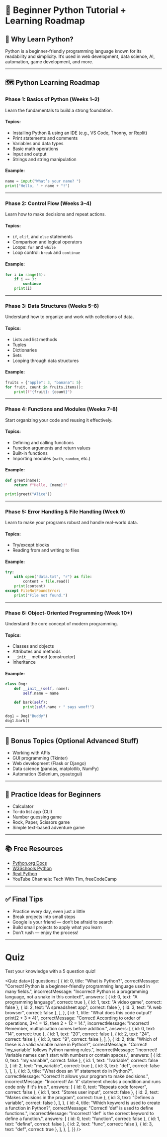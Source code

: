 
# 🐍 Beginner Python Tutorial + Learning Roadmap

## 🎯 Why Learn Python?

Python is a beginner-friendly programming language known for its readability and simplicity. It’s used in web development, data science, AI, automation, game development, and more.

---

## 🗺️ Python Learning Roadmap

### **Phase 1: Basics of Python (Weeks 1–2)**
Learn the fundamentals to build a strong foundation.

#### Topics:
- Installing Python & using an IDE (e.g., VS Code, Thonny, or Replit)
- Print statements and comments
- Variables and data types
- Basic math operations
- Input and output
- Strings and string manipulation

#### Example:
```python
name = input("What’s your name? ")
print("Hello, " + name + "!")
```

---

### **Phase 2: Control Flow (Weeks 3–4)**
Learn how to make decisions and repeat actions.

#### Topics:
- `if`, `elif`, and `else` statements
- Comparison and logical operators
- Loops: `for` and `while`
- Loop control: `break` and `continue`

#### Example:
```python
for i in range(5):
    if i == 3:
        continue
    print(i)
```

---

### **Phase 3: Data Structures (Weeks 5–6)**
Understand how to organize and work with collections of data.

#### Topics:
- Lists and list methods
- Tuples
- Dictionaries
- Sets
- Looping through data structures

#### Example:
```python
fruits = {"apple": 3, "banana": 5}
for fruit, count in fruits.items():
    print(f"{fruit}: {count}")
```

---

### **Phase 4: Functions and Modules (Weeks 7–8)**
Start organizing your code and reusing it effectively.

#### Topics:
- Defining and calling functions
- Function arguments and return values
- Built-in functions
- Importing modules (`math`, `random`, etc.)

#### Example:
```python
def greet(name):
    return f"Hello, {name}!"

print(greet("Alice"))
```

---

### **Phase 5: Error Handling & File Handling (Week 9)**
Learn to make your programs robust and handle real-world data.

#### Topics:
- Try/except blocks
- Reading from and writing to files

#### Example:
```python
try:
    with open("data.txt", "r") as file:
        content = file.read()
    print(content)
except FileNotFoundError:
    print("File not found.")
```

---

### **Phase 6: Object-Oriented Programming (Week 10+)**
Understand the core concept of modern programming.

#### Topics:
- Classes and objects
- Attributes and methods
- `__init__` method (constructor)
- Inheritance

#### Example:
```python
class Dog:
    def __init__(self, name):
        self.name = name

    def bark(self):
        print(self.name + " says woof!")

dog1 = Dog("Buddy")
dog1.bark()
```

---

## 🧠 Bonus Topics (Optional Advanced Stuff)
- Working with APIs
- GUI programming (Tkinter)
- Web development (Flask or Django)
- Data science (pandas, matplotlib, NumPy)
- Automation (Selenium, pyautogui)

---

## 🔧 Practice Ideas for Beginners
- Calculator
- To-do list app (CLI)
- Number guessing game
- Rock, Paper, Scissors game
- Simple text-based adventure game

---

## 📚 Free Resources
- [Python.org Docs](https://docs.python.org/3/tutorial/)
- [W3Schools Python](https://www.w3schools.com/python/)
- [Real Python](https://realpython.com/)
- YouTube Channels: Tech With Tim, freeCodeCamp

---

## ✅ Final Tips
- Practice every day, even just a little
- Break projects into small steps
- Google is your friend — don’t be afraid to search
- Build small projects to apply what you learn
- Don’t rush — enjoy the process!

---

# Quiz
Test your knowledge with a 5 question quiz!

<Quiz
  data={{
    questions: [
      {
        id: 0,
        title: "What is Python?",
        correctMessage:
          "Correct! Python is a beginner-friendly programming language used in many fields.",
        incorrectMessage:
          "Incorrect! Python is a programming language, not a snake in this context!",
        answers: [
          { id: 0, text: "A programming language", correct: true },
          { id: 1, text: "A video game", correct: false },
          { id: 2, text: "A spreadsheet app", correct: false },
          { id: 3, text: "A web browser", correct: false },
        ],
      },
      {
        id: 1,
        title: "What does this code output? print(2 + 3 * 4)",
        correctMessage: "Correct! According to order of operations, 3*4 = 12, then 2 + 12 = 14.",
        incorrectMessage: "Incorrect! Remember, multiplication comes before addition.",
        answers: [
          { id: 0, text: "14", correct: true },
          { id: 1, text: "20", correct: false },
          { id: 2, text: "24", correct: false },
          { id: 3, text: "9", correct: false },
        ],
      },
      {
        id: 2,
        title: "Which of these is a valid variable name in Python?",
        correctMessage: "Correct! 'my_variable' follows Python naming rules.",
        incorrectMessage: "Incorrect! Variable names can't start with numbers or contain spaces.",
        answers: [
          { id: 0, text: "my variable", correct: false },
          { id: 1, text: "1variable", correct: false },
          { id: 2, text: "my_variable", correct: true },
          { id: 3, text: "def", correct: false },
        ],
      },
      {
        id: 3,
        title: "What does an 'if' statement do in Python?",
        correctMessage: "Correct! It allows your program to make decisions.",
        incorrectMessage: "Incorrect! An 'if' statement checks a condition and runs code only if it's true.",
        answers: [
          { id: 0, text: "Repeats code forever", correct: false },
          { id: 1, text: "Stores user input", correct: false },
          { id: 2, text: "Makes decisions in the program", correct: true },
          { id: 3, text: "Defines a variable", correct: false },
        ],
      },
      {
        id: 4,
        title: "Which keyword is used to create a function in Python?",
        correctMessage: "Correct! 'def' is used to define functions.",
        incorrectMessage: "Incorrect! 'def' is the correct keyword to define a function.",
        answers: [
          { id: 0, text: "function", correct: false },
          { id: 1, text: "define", correct: false },
          { id: 2, text: "func", correct: false },
          { id: 3, text: "def", correct: true },
        ],
      },
    ],
  }}
/>
